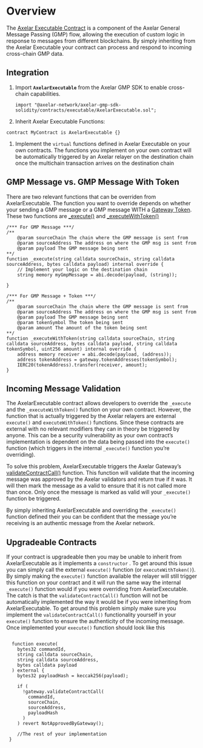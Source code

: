 # Overview
The [Axelar Executable Contract](https://github.com/axelarnetwork/axelar-gmp-sdk-solidity/blob/main/contracts/executable/AxelarExecutable.sol) is a component of the Axelar General Message Passing (GMP) flow, allowing the execution of custom logic in response to messages from different blockchains. By simply inheriting from the Axelar Executable your contract can process and respond to incoming cross-chain GMP data.

## Integration

1. Import **`AxelarExecutable`** from the Axelar GMP SDK to enable cross-chain capabilities.
    
    ```solidity
    import "@axelar-network/axelar-gmp-sdk-solidity/contracts/executable/AxelarExecutable.sol";
    ```
    
2. Inherit Axelar Executable Functions: 

```solidity
contract MyContract is AxelarExecutable {}
```

1. Implement the `virtual` functions defined in Axelar Executable on your own contracts. The functions you implement on your own contract will be automatically triggered by an Axelar relayer on the destination chain once the multichain transaction arrives on the destination chain

## GMP Message vs. GMP Message With Token

There are two relevant functions that can be overriden from AxelarExecutable. The function you want to override depends on whether your sending a GMP message or a GMP message WITH a [Gateway Token](https://docs.axelar.dev/resources/contract-addresses/mainnet#assets). These two functions are [_execute()](https://github.com/axelarnetwork/axelar-gmp-sdk-solidity/blob/be86ab9a171f8e12d7695127cf1a6ca867fa1b09/contracts/executable/AxelarExecutable.sol#L55) and [_executeWithToken()](https://github.com/axelarnetwork/axelar-gmp-sdk-solidity/blob/be86ab9a171f8e12d7695127cf1a6ca867fa1b09/contracts/executable/AxelarExecutable.sol#L61)

```solidity
/*** For GMP Message ***/
/**
	@param sourceChain The chain where the GMP message is sent from
	@param sourceAddress The address on where the GMP msg is sent from
	@param payload The GMP message being sent
**/
function _execute(string calldata sourceChain, string calldata sourceAddress, bytes calldata payload) internal override {
    // Implement your logic on the destination chain
    string memory myGmpMessage = abi.decode(payload, (string));
    
}

/*** For GMP Message + Token ***/
/**
	@param sourceChain The chain where the GMP message is sent from
	@param sourceAddress The address on where the GMP msg is sent from
	@param payload The GMP message being sent 
	@param tokenSymbol The token being sent
	@param amount The amount of the token being sent
**/
function _executeWithToken(string calldata sourceChain, string calldata sourceAddress, bytes calldata payload, string calldata tokenSymbol, uint256 amount) internal override {
	address memory receiver = abi.decode(payload, (address));
	address tokenAddress = gateway.tokenAddresses(tokenSymbol);
	IERC20(tokenAddress).transfer(receiver, amount);
}

```

## Incoming Message Validation

The AxelarExecutable contract allows developers to override the `_execute` and the `_executeWithToken()` function on your own contract. However, the function that is actually triggered by the Axelar relayers are external `execute()` and `executeWithToken()` functions. Since these contracts are external with no relevant modifiers they can in theory be triggered by anyone. This can be a security vulnerability as your own contract’s implementation is dependent on the data being passed into the `execute()` function (which triggers in the internal `_execute()` function you’re overriding). 

To solve this problem, AxelarExecutable triggers the Axelar Gateway’s [validateContractCall()](https://github.com/axelarnetwork/axelar-cgp-solidity/blob/8b0ea6693178457b7c155b1efb3ecba6236857cc/contracts/AxelarGateway.sol#L233) function. This function will validate that the incoming message was approved by the Axelar validators  and return true if it was. It will then mark the message as a valid to ensure that it is not called more than once. Only once the message is marked as valid will your `_execute()` function be triggered. 

By simply inheriting AxelarExecutable and overriding the `_execute()` function defined their you can be confident that the message you’re receiving is an authentic message from the Axelar network.

## Upgradeable Contracts

If your contract is upgradeable then you may be unable to inherit from AxelarExecutable as it implements a `constructor` . To get around this issue you can simply call the external `execute()` function (or `executeWithToken()`). By simply making the `execute()` function available the relayer will still trigger this function on your contract and it will run the same way the internal `_execute()` function would if you were overriding from AxelarExecutable. The catch is that the `validateContractCall()` function will not be automatically implemented the way it would be if you were inheriting from AxelarExecutable. To get around this problem simply make sure you implement the `validateContractCall()` functionality yourself in your `execute()` function to ensure the authenticity of the incoming message. Once implemented your `execute()` function should look like this

```solidity

  function execute(
    bytes32 commandId,
    string calldata sourceChain,
    string calldata sourceAddress,
    bytes calldata payload
  ) external {
    bytes32 payloadHash = keccak256(payload);

    if (
      !gateway.validateContractCall(
        commandId,
        sourceChain,
        sourceAddress,
        payloadHash
      )
    ) revert NotApprovedByGateway();
    
    //The rest of your implementation
 }
```